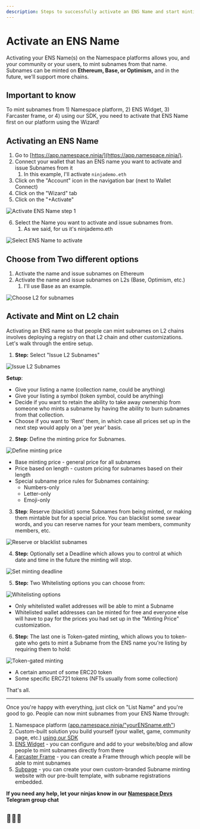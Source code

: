 ```yaml
---
description: Steps to successfully activate an ENS Name and start minting subnames!
---
```


# Activate an ENS Name

Activating your ENS Name(s) on the Namespace platforms allows you, and your community or your users, to mint subnames from that name. Subnames can be minted on **Ethereum, Base, or Optimism,** and in the future, we'll support more chains.

## Important to know

<Callout intent="info">
  To mint subnames from 1) Namespace platform, 2) ENS Widget, 3) Farcaster
  frame, or 4) using our SDK, you need to activate that ENS Name first on our
  platform using the Wizard!
</Callout>

## Activating an ENS Name

1. Go to [https://app.namespace.ninja/](https://app.namespace.ninja/).
2. Connect your wallet that has an ENS name you want to activate and issue Subnames from it
   1. In this example, I'll activate `ninjademo.eth`
3. Click on the "Account" icon in the navigation bar (next to Wallet Connect)
4. Click on the "Wizard" tab
5. Click on the "+Activate"

<img
  src="images/screenshot-2025-06-24-132938.png"
  alt="Activate ENS Name step 1"
/>

6. Select the Name you want to activate and issue subnames from.
   1. As we said, for us it's ninjademo.eth

<img
  src="images/screenshot-2025-06-24-133207.png"
  alt="Select ENS Name to activate"
/>

## Choose from Two different options

1. Activate the name and issue subnames on Ethereum
2. Activate the name and issue subnames on L2s (Base, Optimism, etc.)
   1. I'll use Base as an example.

<img
  src="images/screenshot-2025-06-24-133323.png"
  alt="Choose L2 for subnames"
/>

## Activate and Mint on L2 chain

Activating an ENS name so that people can mint subnames on L2 chains involves deploying a registry on that L2 chain and other customizations. Let's walk through the entire setup.

1. **Step:** Select "Issue L2 Subnames"

<img src="images/screenshot-2025-06-24-133537.png" alt="Issue L2 Subnames" />

**Setup**:

- Give your listing a name (collection name, could be anything)
- Give your listing a symbol (token symbol, could be anything)
- Decide if you want to retain the ability to take away ownership from someone who mints a subname by having the ability to burn subnames from that collection.
- Choose if you want to 'Rent' them, in which case all prices set up in the next step would apply on a 'per year' basis.

2. **Step**: Define the minting price for Subnames.

<img src="images/screenshot-2025-06-24-133721.png" alt="Define minting price" />

- Base minting price - general price for all subnames
- Price based on length - custom pricing for subnames based on their length
- Special subname price rules for Subnames containing:
  - Numbers-only
  - Letter-only
  - Emoji-only

3. **Step**: Reserve (blacklist) some Subnames from being minted, or making them mintable but for a special price. You can blacklist some swear words, and you can reserve names for your team members, community members, etc.

<img
  src="images/screenshot-2025-06-24-134030.png"
  alt="Reserve or blacklist subnames"
/>

4. **Step:** Optionally set a Deadline which allows you to control at which date and time in the future the minting will stop.

<img src="images/screenshot-2025-06-24-134220.png" alt="Set minting deadline" />

5. **Step:** Two Whitelisting options you can choose from:

<img src="images/screenshot-2025-06-24-134110.png" alt="Whitelisting options" />

- Only whitelisted wallet addresses will be able to mint a Subname
- Whitelisted wallet addresses can be minted for free and everyone else will have to pay for the prices you had set up in the "Minting Price" customization.

6. **Step:** The last one is Token-gated minting, which allows you to token-gate who gets to mint a Subname from the ENS name you're listing by requiring them to hold:

<img src="images/screenshot-2025-06-24-134200.png" alt="Token-gated minting" />

- A certain amount of some ERC20 token
- Some specific ERC721 tokens (NFTs usually from some collection)

That's all.

---

Once you're happy with everything, just click on "List Name" and you're good to go. People can now mint subnames from your ENS Name through:

1. Namespace platform ([app.namespace.ninja/"yourENSname.eth"](https://app.namespace.ninja/))
2. Custom-built solution you build yourself (your wallet, game, community page, etc.) [using our SDK](../../../dev-docs/sdk/)
3. [ENS Widget](../ens-widget.md) - you can configure and add to your website/blog and allow people to mint subnames directly from there
4. [Farcaster Frame](../farcaster-frames/) - you can create a Frame through which people will be able to mint subnames
5. [Subpage](https://github.com/thenamespace/subpages) - you can create your own custom-branded Subname minting website with our pre-built template, with subname registrations embedded.

**If you need any help, let your ninjas know in our** [**Namespace Devs**](https://t.me/+oN2UXSbd-C42NWNi) **Telegram group chat**

## 🥷🥷🥷

